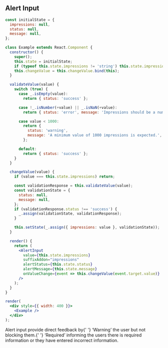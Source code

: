 
## Alert Input

```jsx live=true
const initialState = {
  impressions: null,
  status: null,
  message: null,
};

class Example extends React.Component {
  constructor() {
    super();
    this.state = initialState;
    if (typeof this.state.impressions != 'string') this.state.impressions = '';
    this.changeValue = this.changeValue.bind(this);
  }

  validateValue(value) {
    switch (true) {
      case _.isEmpty(value):
        return { status: 'success' };

      case !_.isNumber(+value) || _.isNaN(+value):
        return { status: 'error', message: 'Impressions should be a number.' };

      case value < 1000:
        return {
          status: 'warning',
          message: 'A minimum value of 1000 impressions is expected.',
        };

      default:
        return { status: 'success' };
    }
  }

  changeValue(value) {
    if (value === this.state.impressions) return;

    const validationResponse = this.validateValue(value);
    const validationState = {
      status: null,
      message: null,
    };
    if (validationResponse.status !== 'success') {
      _.assign(validationState, validationResponse);
    }

    this.setState(_.assign({ impressions: value }, validationState));
  }

  render() {
    return (
      <AlertInput
        value={this.state.impressions}
        suffixAddon="impressions"
        alertStatus={this.state.status}
        alertMessage={this.state.message}
        onValueChange={event => this.changeValue(event.target.value)}
      />
    );
  }
}

render(
  <div style={{ width: 400 }}>
    <Example />
  </div>
);
```

<DesignNotes>
  <p>
    <span className="text-bold">Alert input</span> provide direct feedback by{' '}
    <span className="text-orange text-bold">‘Warning’</span> the user but not blocking them.{' '}
    <span className="text-red text-bold">‘Required’</span> informing the users there is required information or they
    have entered incorrect information.
  </p>
</DesignNotes>

<Props componentName="AlertInput" />
